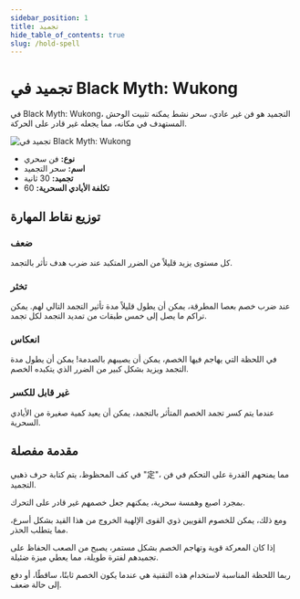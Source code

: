 ```yaml
---
sidebar_position: 1
title: تجميد
hide_table_of_contents: true
slug: /hold-spell
---
```


# تجميد في Black Myth: Wukong

في Black Myth: Wukong، التجميد هو فن غير عادي، سحر نشط يمكنه تثبيت الوحش المستهدف في مكانه، مما يجعله غير قادر على الحركة.

<img
    src="https://pub-0a8ecc5052d0464f962a5358e503f73e.r2.dev/holdspell.gif"
    alt="تجميد في Black Myth: Wukong"
/>

- **نوع:** فن سحري
- **اسم:** سحر التجميد
- **تجميد:** 30 ثانية
- **تكلفة الأيادي السحرية:** 60

## توزيع نقاط المهارة

### ضعف

كل مستوى يزيد قليلاً من الضرر المتكبد عند ضرب هدف تأثر بالتجمد.

### تخثر

عند ضرب خصم بعصا المطرقة، يمكن أن يطول قليلاً مدة تأثير التجمد التالي لهم. يمكن تراكم ما يصل إلى خمس طبقات من تمديد التجمد لكل تجمد.

### انعكاس

في اللحظة التي يهاجم فيها الخصم، يمكن أن يصيبهم بالصدمة! يمكن أن يطول مدة التجمد ويزيد بشكل كبير من الضرر الذي يتكبده الخصم.

### غير قابل للكسر

عندما يتم كسر تجمد الخصم المتأثر بالتجمد، يمكن أن يعيد كمية صغيرة من الأيادي السحرية.

## مقدمة مفصلة

في كف المحظوظ، يتم كتابة حرف ذهبي "定"، مما يمنحهم القدرة على التحكم في فن التجميد.

بمجرد اصبع وهمسة سحرية، يمكنهم جعل خصمهم غير قادر على التحرك.

ومع ذلك، يمكن للخصوم القويين ذوي القوى الإلهية الخروج من هذا القيد بشكل أسرع، مما يتطلب الحذر.

إذا كان المعركة قوية وتهاجم الخصم بشكل مستمر، يصبح من الصعب الحفاظ على تجميدهم لفترة طويلة، مما يعطي ميزة ضئيلة.

ربما اللحظة المناسبة لاستخدام هذه التقنية هي عندما يكون الخصم ثابتًا، ساقطًا، أو دفع إلى حالة ضعف.